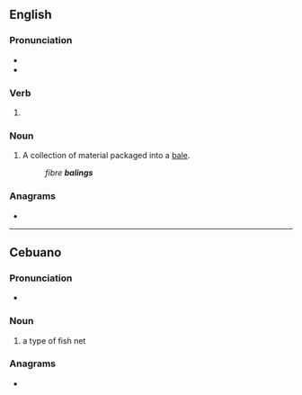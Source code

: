 ==English==

===Pronunciation===
* {{IPA|/ˈbeɪlɪŋ/|lang=en}}
* {{homophones|bailing|lang=en}}

===Verb===
{{head|en|present participle}}

# {{present participle of|bale|lang=en|nocat=1}}

===Noun===
{{en-noun}}

# A collection of material packaged into a [[bale]].
#: ''fibre '''balings'''''

===Anagrams===
* {{anagrams|en|abling}}

----

==Cebuano==

===Pronunciation===
*{{hyphenation|ba|ling|lang=ceb}}

===Noun===
{{head|ceb|noun}}

# a type of fish net

===Anagrams===
* {{anagrams|ceb|labing}}